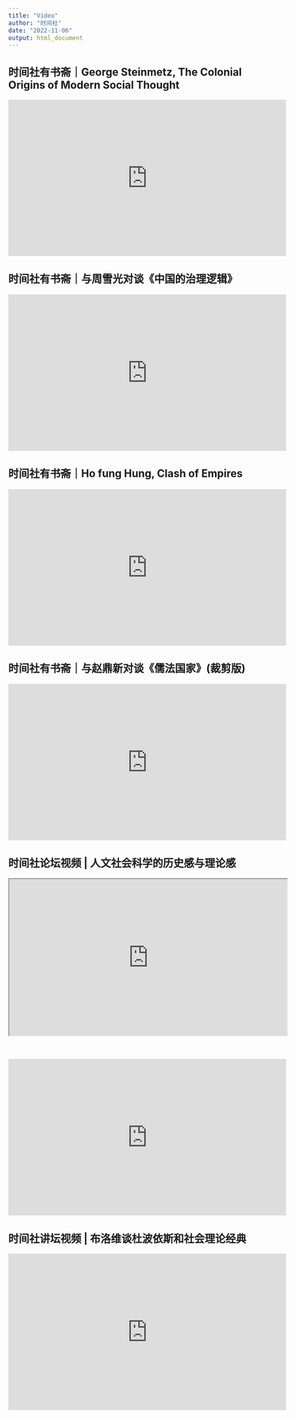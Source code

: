 ```yaml
---
title: "Video"
author: "时间社"
date: "2022-11-06"
output: html_document
---
```


## 时间社有书斋｜George Steinmetz, The Colonial Origins of Modern Social Thought

<center>
<iframe width="560" height="315" src="https://www.youtube.com/embed/VwYl_eQOfLY" title="YouTube video player" frameborder="0" allow="accelerometer; autoplay; clipboard-write; encrypted-media; gyroscope; picture-in-picture" allowfullscreen></iframe>
</center>

## 时间社有书斋｜与周雪光对谈《中国的治理逻辑》

<center>
<iframe width="560" height="315" src="https://www.youtube.com/embed/Sh-rOPtDl4s" title="YouTube video player" frameborder="0" allow="accelerometer; autoplay; clipboard-write; encrypted-media; gyroscope; picture-in-picture" allowfullscreen></iframe>
</center>


## 时间社有书斋｜Ho fung Hung, Clash of Empires

<center>
<iframe width="560" height="315" src="https://www.youtube.com/embed/Yly7MtGCwi8" title="YouTube video player" frameborder="0" allow="accelerometer; autoplay; clipboard-write; encrypted-media; gyroscope; picture-in-picture" allowfullscreen></iframe>

</center>

## 时间社有书斋｜与赵鼎新对谈《儒法国家》(裁剪版)

<center>
<iframe width="560" height="315" src="https://www.youtube.com/embed/i4eF6Oud_I0" title="YouTube video player" frameborder="0" allow="accelerometer; autoplay; clipboard-write; encrypted-media; gyroscope; picture-in-picture" allowfullscreen></iframe>
</center>

## 时间社论坛视频 | 人文社会科学的历史感与理论感


<center>
<iframe width="560" height="315" id="test"  src="https://v.qq.com/txp/iframe/player.html?vid=v33449v5t4i" allowFullScreen="true"></iframe>
<script type="text/javascript">
document.getElementById("test").style.height=document.getElementById("test").scrollWidth*0.76+"px";
</script>

</br>

<iframe  width="560" height="315" frameborder="0" src="https://v.qq.com/txp/iframe/player.html?vid=m3344s8xrym" allowFullScreen="true"></iframe>
<script type="text/javascript">
document.getElementById("test").style.height=document.getElementById("test").scrollWidth*0.76+"px";
</script>

</center>

## 时间社讲坛视频 | 布洛维谈杜波依斯和社会理论经典

<center>
<iframe  width="560" height="315" frameborder="0" src="https://v.qq.com/txp/iframe/player.html?vid=a3336bdm4pr" allowFullScreen="true"></iframe>
<script type="text/javascript">
document.getElementById("test").style.height=document.getElementById("test").scrollWidth*0.76+"px";
</script>
</center>

